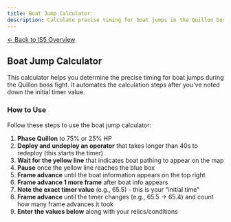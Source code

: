 ```yaml
---
title: Boat Jump Calculator
description: Calculate precise timing for boat jumps in the Quillon boss fight.
---
```



<div class="back-button-container">
  <a href="/is5-sarkaz/overview/" class="back-button">
    <span class="back-arrow">←</span>
    <span class="back-text">Back to IS5 Overview</span>
  </a>
</div>

## Boat Jump Calculator

This calculator helps you determine the precise timing for boat jumps during the Quillon boss fight. It automates the calculation steps after you've noted down the initial timer value.

### How to Use

Follow these steps to use the boat jump calculator:

1. **Phase Quillon** to 75% or 25% HP
2. **Deploy and undeploy an operator** that takes longer than 40s to redeploy (this starts the timer)
3. **Wait for the yellow line** that indicates boat pathing to appear on the map
4. **Pause** once the yellow line reaches the blue box
5. **Frame advance** until the boat information appears on the top right
6. **Frame advance 1 more frame** after boat info appears
7. **Note the exact timer value** (e.g., 65.5) - this is your "initial time"
8. **Frame advance** until the timer changes (e.g., 65.5 → 65.4) and count how many frame advances it took
9. **Enter the values below** along with your relics/conditions

<BoatJumpCalculator />